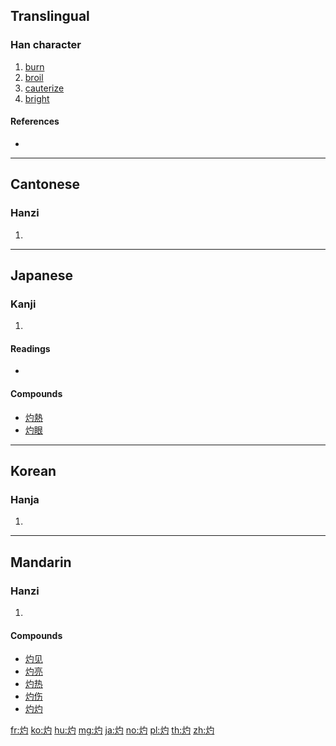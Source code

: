 ==Translingual==

===Han character===
{{Han char|rn=86|rad=火|as=03|sn=7|four=97820|canj=FPI,FPM}}

# [[burn]]
# [[broil]]
# [[cauterize]]
# [[bright]]

====References====
* {{Han ref|kx=0666.170|dkj=18878|dj=1075.220|hdz=32189.160|uh=707C|ud=28796|bh=A860|bd=43104}}

----

==Cantonese==

===Hanzi===
{{yue-hanzi|jyut=|y=jeuk3}}

# {{defn|lang=yue|sort=火03}}

----

==Japanese==

===Kanji===
{{ja-kanji|grade=|rs=火03}}

# {{defn|lang=ja|sort=火03}}

====Readings====
* {{ja-readings|on=[[しゃく]] (shaku)|kun=[[やく]] (yaku)}}

====Compounds====
* [[灼熱]]
* [[灼眼]]

----

==Korean==

===Hanja===
{{ko-hanja|hangeul=[[작]], [[사]]|eumhun=|rv=jak, sa|mr=chak, sa|y=cak, sa}}

# {{defn|lang=ko|sort=火03}}

----

==Mandarin==

===Hanzi===
{{cmn-hanzi|pin=[[zhuó]] ([[zhuo2]])|wg=cho<sup>2</sup>}}

# {{defn|lang=cmn|sort=火03}}

====Compounds====
* [[灼见]]
* [[灼亮]]
* [[灼热]]
* [[灼伤]]
* [[灼灼]]

[[fr:灼]]
[[ko:灼]]
[[hu:灼]]
[[mg:灼]]
[[ja:灼]]
[[no:灼]]
[[pl:灼]]
[[th:灼]]
[[zh:灼]]